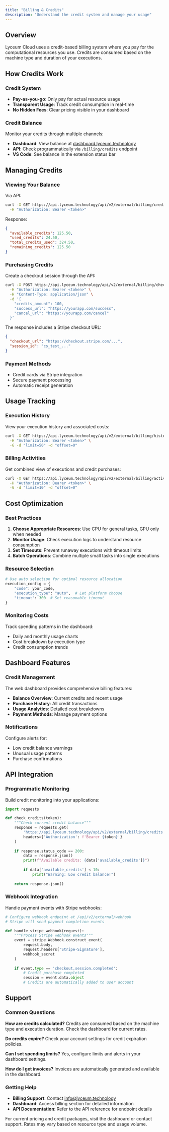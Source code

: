 ```yaml
---
title: "Billing & Credits"
description: "Understand the credit system and manage your usage"
---
```


## Overview

Lyceum Cloud uses a credit-based billing system where you pay for the computational resources you use. Credits are consumed based on the machine type and duration of your executions.

## How Credits Work

### Credit System
- **Pay-as-you-go**: Only pay for actual resource usage
- **Transparent Usage**: Track credit consumption in real-time
- **No Hidden Fees**: Clear pricing visible in your dashboard

### Credit Balance
Monitor your credits through multiple channels:
- **Dashboard**: View balance at [dashboard.lyceum.technology](https://dashboard.lyceum.technology)
- **API**: Check programmatically via `/billing/credits` endpoint
- **VS Code**: See balance in the extension status bar

## Managing Credits

### Viewing Your Balance

Via API:
```bash
curl -X GET https://api.lyceum.technology/api/v2/external/billing/credits \
  -H "Authorization: Bearer <token>"
```

Response:
```json
{
  "available_credits": 125.50,
  "used_credits": 24.50,
  "total_credits_used": 324.50,
  "remaining_credits": 125.50
}
```

### Purchasing Credits

Create a checkout session through the API:
```bash
curl -X POST https://api.lyceum.technology/api/v2/external/billing/checkout \
  -H "Authorization: Bearer <token>" \
  -H "Content-Type: application/json" \
  -d '{
    "credits_amount": 100,
    "success_url": "https://yourapp.com/success",
    "cancel_url": "https://yourapp.com/cancel"
  }'
```

The response includes a Stripe checkout URL:
```json
{
  "checkout_url": "https://checkout.stripe.com/...",
  "session_id": "cs_test_..."
}
```

### Payment Methods
- Credit cards via Stripe integration
- Secure payment processing
- Automatic receipt generation

## Usage Tracking

### Execution History
View your execution history and associated costs:

```bash
curl -X GET https://api.lyceum.technology/api/v2/external/billing/history \
  -H "Authorization: Bearer <token>" \
  -G -d "limit=50" -d "offset=0"
```

### Billing Activities
Get combined view of executions and credit purchases:

```bash
curl -X GET https://api.lyceum.technology/api/v2/external/billing/activities \
  -H "Authorization: Bearer <token>" \
  -G -d "limit=10" -d "offset=0"
```

## Cost Optimization

### Best Practices
1. **Choose Appropriate Resources**: Use CPU for general tasks, GPU only when needed
2. **Monitor Usage**: Check execution logs to understand resource consumption
3. **Set Timeouts**: Prevent runaway executions with timeout limits
4. **Batch Operations**: Combine multiple small tasks into single executions

### Resource Selection
```python
# Use auto selection for optimal resource allocation
execution_config = {
    "code": your_code,
    "execution_type": "auto",  # Let platform choose
    "timeout": 300  # Set reasonable timeout
}
```

### Monitoring Costs
Track spending patterns in the dashboard:
- Daily and monthly usage charts
- Cost breakdown by execution type
- Credit consumption trends

## Dashboard Features

### Credit Management
The web dashboard provides comprehensive billing features:
- **Balance Overview**: Current credits and recent usage
- **Purchase History**: All credit transactions
- **Usage Analytics**: Detailed cost breakdowns
- **Payment Methods**: Manage payment options

### Notifications
Configure alerts for:
- Low credit balance warnings
- Unusual usage patterns
- Purchase confirmations

## API Integration

### Programmatic Monitoring
Build credit monitoring into your applications:

```python
import requests

def check_credits(token):
    """Check current credit balance"""
    response = requests.get(
        'https://api.lyceum.technology/api/v2/external/billing/credits',
        headers={'Authorization': f'Bearer {token}'}
    )
    
    if response.status_code == 200:
        data = response.json()
        print(f"Available credits: {data['available_credits']}")
        
        if data['available_credits'] < 10:
            print("Warning: Low credit balance!")
    
    return response.json()
```

### Webhook Integration
Handle payment events with Stripe webhooks:

```python
# Configure webhook endpoint at /api/v2/external/webhook
# Stripe will send payment completion events

def handle_stripe_webhook(request):
    """Process Stripe webhook events"""
    event = stripe.Webhook.construct_event(
        request.body, 
        request.headers['Stripe-Signature'],
        webhook_secret
    )
    
    if event.type == 'checkout.session.completed':
        # Credit purchase completed
        session = event.data.object
        # Credits are automatically added to user account
```

## Support

### Common Questions

**How are credits calculated?**
Credits are consumed based on the machine type and execution duration. Check the dashboard for current rates.

**Do credits expire?**
Check your account settings for credit expiration policies.

**Can I set spending limits?**
Yes, configure limits and alerts in your dashboard settings.

**How do I get invoices?**
Invoices are automatically generated and available in the dashboard.

### Getting Help
- **Billing Support**: Contact info@lyceum.technology
- **Dashboard**: Access billing section for detailed information
- **API Documentation**: Refer to the API reference for endpoint details

<Note>
For current pricing and credit packages, visit the dashboard or contact support. Rates may vary based on resource type and usage volume.
</Note>